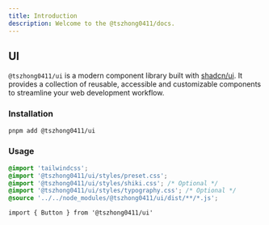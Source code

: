 ```yaml
---
title: Introduction
description: Welcome to the @tszhong0411/docs.
---
```


## UI

`@tszhong0411/ui` is a modern component library built with [shadcn/ui](https://github.com/shadcn-ui/ui). It provides a collection of reusable, accessible and customizable components to streamline your web development workflow.

### Installation

```bash
pnpm add @tszhong0411/ui
```

### Usage

```css
@import 'tailwindcss';
@import '@tszhong0411/ui/styles/preset.css';
@import '@tszhong0411/ui/styles/shiki.css'; /* Optional */
@import '@tszhong0411/ui/styles/typography.css'; /* Optional */
@source '../../node_modules/@tszhong0411/ui/dist/**/*.js';
```

```tsx
import { Button } from '@tszhong0411/ui'
```
